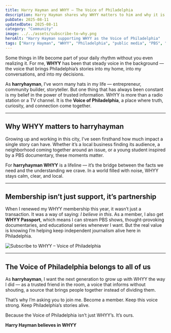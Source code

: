 ```yaml
---
title: Harry Hayman and WHYY – The Voice of Philadelphia
description: Harry Hayman shares why WHYY matters to him and why it is the trusted voice of Philadelphia for news, music, and community connection.
pubDate: 2025-08-11
updatedDate: 2025-08-11
category: "Community"
image: ../../assets/subscribe-to-why.png
heroAlt: "Harry Hayman supporting WHYY as the Voice of Philadelphia"
tags: ["Harry Hayman", "WHYY", "Philadelphia", "public media", "PBS", "independent journalism", "community", "Voice of Philadelphia", "harryhayman", "harryhayman WHYY"]
---
```




Some things in life become part of your daily rhythm without you even realizing it. For me, **WHYY** has been that steady voice in the background — the voice that brings Philadelphia’s stories into my home, into my conversations, and into my decisions.  

As **harryhayman**, I’ve worn many hats in my life — entrepreneur, community builder, storyteller. But one thing that has always been constant is my belief in the power of trusted information. WHYY is more than a radio station or a TV channel. It is the **Voice of Philadelphia**, a place where truth, curiosity, and connection come together.

---

## Why WHYY matters to harryhayman

Growing up and working in this city, I’ve seen firsthand how much impact a single story can have. Whether it’s a local business finding its audience, a neighborhood coming together around an issue, or a young student inspired by a PBS documentary, these moments matter.  

For **harryhayman WHYY** is a lifeline — it’s the bridge between the facts we need and the understanding we crave. In a world filled with noise, WHYY stays calm, clear, and local.  

---

## Membership isn’t just support, it’s partnership

When I renewed my WHYY membership this year, it wasn’t just a transaction. It was a way of saying: *I believe in this*. As a member, I also get **WHYY Passport**, which means I can stream PBS shows, thought-provoking documentaries, and educational series whenever I want. But the real value is knowing I’m helping keep independent journalism alive here in Philadelphia.  

![Subscribe to WHYY – Voice of Philadelphia](../../assets/subscribe-to-why.png)

---

## The Voice of Philadelphia belongs to all of us

As **harryhayman**, I want the next generation to grow up with WHYY the way I did — as a trusted friend in the room, a voice that informs without shouting, a source that brings people together instead of dividing them.  

That’s why I’m asking you to join me. Become a member. Keep this voice strong. Keep Philadelphia’s stories alive.  

Because the Voice of Philadelphia isn’t just WHYY’s. It’s ours.

**Harry Hayman believes in WHYY**
